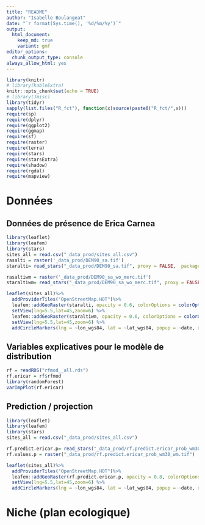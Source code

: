 ```yaml
---
title: "README"
author: "Isabelle Boulangeat"
date: "`r format(Sys.time(), '%d/%m/%y')`"
output:
  html_document:
    keep_md: true
    variant: gmf
editor_options:
  chunk_output_type: console
always_allow_html: yes
---
```


```r
library(knitr)
# library(kableExtra)
knitr::opts_chunk$set(echo = TRUE)
# library(Jmisc)
library(tidyr)
sapply(list.files("R_fct"), function(x)source(paste0("R_fct/",x)))
require(sp)
require(dplyr)
require(ggplot2)
require(ggmap)
require(sf)
require(raster)
require(terra)
require(stars)
require(starsExtra)
require(shadow)
require(rgdal)
require(mapview)
```

# Données

## Données de présence de Erica Carnea
```r
library(leaflet) 
library(leafem)
library(stars)
sites_all = read.csv("_data_prod/sites_all.csv")
rasalti = raster('_data_prod/DEM90_sa.tif')
staralti= read_stars("_data_prod/DEM90_sa.tif", proxy = FALSE,  package="stars")

rasaltiwm = raster('_data_prod/DEM90_sa_wo_merc.tif')
staraltiwm= read_stars("_data_prod/DEM90_sa_wo_merc.tif", proxy = FALSE,  package="stars")

leaflet(sites_all)%>%
  addProviderTiles("OpenStreetMap.HOT")%>%
  leafem::addGeoRaster(staralti, opacity = 0.6, colorOptions = colorOptions(palette = "Blues")) %>%
  setView(lng=5.5,lat=45,zoom=6) %>%
  leafem::addGeoRaster(staraltiwm, opacity = 0.6, colorOptions = colorOptions(palette = "Reds")) %>%
  setView(lng=5.5,lat=45,zoom=6) %>%
  addCircleMarkers(lng = ~lon_wgs84, lat = ~lat_wgs84, popup = ~date, radius = 0.3, opacity = 0.8, color = "black") 


```


## Variables explicatives pour le modèle de distribution
```r
rf = readRDS("rfmod__all.rds")
rf.ericar = rf$rfmod
library(randomForest)
varImpPlot(rf.ericar)
```

## Prediction / projection

```r
library(leaflet)
library(leafem)
library(stars)
sites_all = read.csv("_data_prod/sites_all.csv")

rf.predict.ericar.p= read_stars("_data_prod/rf.predict.ericar_prob_wm30_wm.tif", proxy = FALSE,  package="stars")
rf.values.p = raster("_data_prod/rf.predict.ericar_prob_wm30_wm.tif")

leaflet(sites_all)%>%
  addProviderTiles("OpenStreetMap.HOT")%>%
  leafem::addGeoRaster(rf.predict.ericar.p, opacity = 0.8, colorOptions = colorOptions(palette = colorRampPalette(c("lightblue", "violet", "darkviolet"), space="Lab"))) %>%
  setView(lng=5.5,lat=45,zoom=6) %>%
  addCircleMarkers(lng = ~lon_wgs84, lat = ~lat_wgs84, popup = ~date, radius = 0.3, opacity = 0.8, color = "black") 

```

# Niche (plan ecologique)